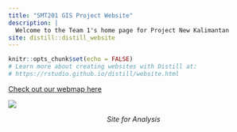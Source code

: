 ```yaml
---
title: "SMT201 GIS Project Website"
description: |
  Welcome to the Team 1's home page for Project New Kalimantan
site: distill::distill_website
---
```


```r
knitr::opts_chunk$set(echo = FALSE)
# Learn more about creating websites with Distill at:
# https://rstudio.github.io/distill/website.html
```

<a href="https://smt201-g1t1-webmap.netlify.app/" target="_blank">Check out our webmap here</a>

![](img/site-selected.png)

<center>
  *Site for Analysis*
</center>


